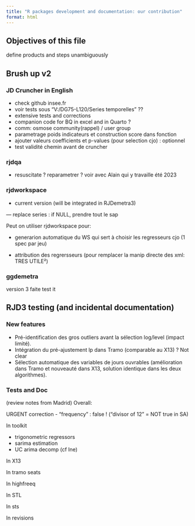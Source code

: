 ```yaml
---
title: "R packages development and documentation: our contribution"
format: html
---
```


## Objectives of this file 

define products and steps 
unambiguously

## Brush up v2

### JD Cruncher in English
- check github insee.fr
- voir tests sous "V:/DG75-L120/Series temporelles" ??
- extensive tests and corrections 
- companion code for BQ in excel and in Quarto ?
- comm: osmose community(rappel) / user group
- parametrage poids indicateurs et construction score dans fonction
- ajouter valeurs coefficients et p-values (pour selection cjo) : optionnel
- test validité chemin avant de cruncher 

### rjdqa 
- resuscitate ? reparametrer ? voir avec Alain qui y travaille été 2023


### rjdworkspace 
- current version (will be integrated in RJDemetra3)

--- replace series : if NULL, prendre tout le sap 


Peut on utiliser rjdworkspace pour:

- generarion automatique du WS qui sert à choisir les regresseurs cjo (1 spec par jeu)

- attribution des regrersseurs (pour remplacer la manip directe des xml: TRES UTILE²)

### ggdemetra
version 3 faite 
test it 



## RJD3 testing (and incidental documentation)

###  New features

-	Pré-identification des gros outliers avant la sélection log/level (impact limité).
-	Intégration du pré-ajustement lp dans Tramo (comparable au X13) ? Not clear 
-	Sélection automatique des variables de jours ouvrables (amélioration dans Tramo et nouveauté dans X13, solution identique dans les deux algorithmes).



### Tests and Doc
(review notes from Madrid)
Overall: 

URGENT correction
- "frequency" : false ! ("divisor of 12" = NOT true in SA)

In toolkit 

- trigonometric regressors
- sarima estimation
- UC arima decomp (cf Ine)

In X13

In tramo seats

In highfreeq 

In STL 

In sts 

In revisions












